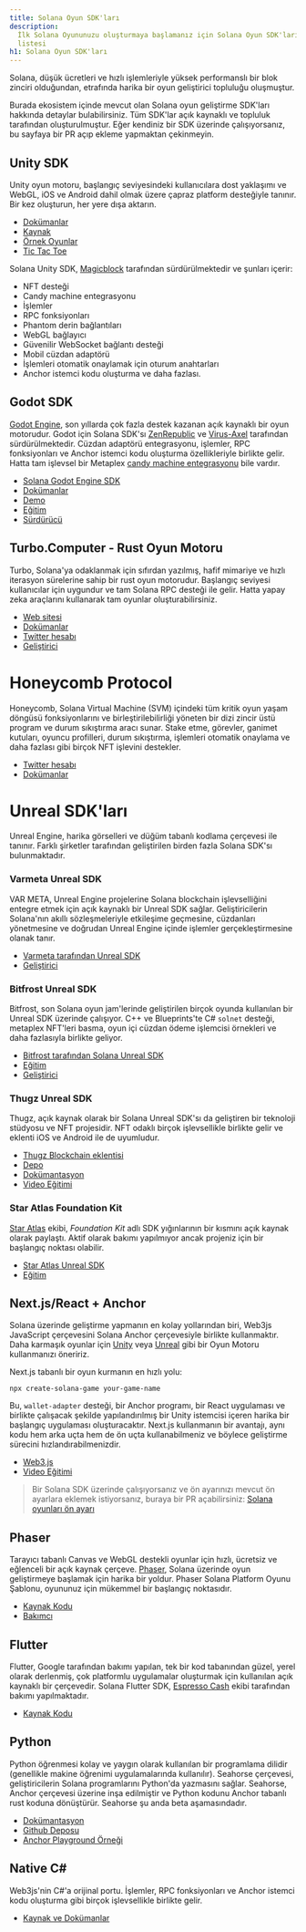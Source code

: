 ```yaml
---
title: Solana Oyun SDK'ları
description:
  İlk Solana Oyununuzu oluşturmaya başlamanız için Solana Oyun SDK'larının
  listesi
h1: Solana Oyun SDK'ları
---
```


Solana, düşük ücretleri ve hızlı işlemleriyle yüksek performanslı bir blok
zinciri olduğundan, etrafında harika bir oyun geliştirici topluluğu oluşmuştur.

Burada ekosistem içinde mevcut olan Solana oyun geliştirme SDK'ları hakkında
detaylar bulabilirsiniz. Tüm SDK'lar açık kaynaklı ve topluluk tarafından
oluşturulmuştur. Eğer kendiniz bir SDK üzerinde çalışıyorsanız, bu sayfaya bir
PR açıp ekleme yapmaktan çekinmeyin.

## Unity SDK

Unity oyun motoru, başlangıç seviyesindeki kullanıcılara dost yaklaşımı ve
WebGL, iOS ve Android dahil olmak üzere çapraz platform desteğiyle tanınır. Bir
kez oluşturun, her yere dışa aktarın.

- [Dokümanlar](https://docs.magicblock.gg/introduction)
- [Kaynak](https://github.com/magicblock-labs/Solana.Unity-SDK)
- [Örnek Oyunlar](https://github.com/solana-developers/solana-game-examples)
- [Tic Tac Toe](https://blog.magicblock.gg/bolt-tic-tac-toe/)

Solana Unity SDK, [Magicblock](https://www.magicblock.gg/) tarafından
sürdürülmektedir ve şunları içerir:

- NFT desteği
- Candy machine entegrasyonu
- İşlemler
- RPC fonksiyonları
- Phantom derin bağlantıları
- WebGL bağlayıcı
- Güvenilir WebSocket bağlantı desteği
- Mobil cüzdan adaptörü
- İşlemleri otomatik onaylamak için oturum anahtarları
- Anchor istemci kodu oluşturma ve daha fazlası.

## Godot SDK

[Godot Engine](https://godotengine.org/), son yıllarda çok fazla destek kazanan
açık kaynaklı bir oyun motorudur. Godot için Solana SDK'sı
[ZenRepublic](https://twitter.com/ZenRepublicNDM) ve
[Virus-Axel](https://twitter.com/AxelBenjam) tarafından sürdürülmektedir. Cüzdan
adaptörü entegrasyonu, işlemler, RPC fonksiyonları ve Anchor istemci kodu
oluşturma özellikleriyle birlikte gelir. Hatta tam işlevsel bir Metaplex
[candy machine entegrasyonu](https://zenwiki.gitbook.io/solana-godot-sdk-docs/guides/setup-candy-machine)
bile vardır.

- [Solana Godot Engine SDK](https://github.com/Virus-Axel/godot-solana-sdk)
- [Dokümanlar](https://zenwiki.gitbook.io/solana-godot-sdk-docs)
- [Demo](https://github.com/ZenRepublic/GodotSolanaSDKDemoPackage)
- [Eğitim](https://www.youtube.com/watch?v=tszFPInYmXQ)
- [Sürdürücü](https://twitter.com/ZenRepublicNDM)

## Turbo.Computer - Rust Oyun Motoru

Turbo, Solana'ya odaklanmak için sıfırdan yazılmış, hafif mimariye ve hızlı
iterasyon sürelerine sahip bir rust oyun motorudur. Başlangıç seviyesi
kullanıcılar için uygundur ve tam Solana RPC desteği ile gelir. Hatta yapay zeka
araçlarını kullanarak tam oyunlar oluşturabilirsiniz.

- [Web sitesi](https://turbo.computer/)
- [Dokümanlar](https://docs.turbo.computer/)
- [Twitter hesabı](https://twitter.com/makegamesfast)
- [Geliştirici](https://twitter.com/jozanza)

# Honeycomb Protocol

Honeycomb, Solana Virtual Machine (SVM) içindeki tüm kritik oyun yaşam döngüsü
fonksiyonlarını ve birleştirilebilirliği yöneten bir dizi zincir üstü program ve
durum sıkıştırma aracı sunar. Stake etme, görevler, ganimet kutuları, oyuncu
profilleri, durum sıkıştırma, işlemleri otomatik onaylama ve daha fazlası gibi
birçok NFT işlevini destekler.

- [Twitter hesabı](https://twitter.com/honeycomb_prtcl)
- [Dokümanlar](https://docs.honeycombprotocol.com/)

# Unreal SDK'ları

Unreal Engine, harika görselleri ve düğüm tabanlı kodlama çerçevesi ile tanınır.
Farklı şirketler tarafından geliştirilen birden fazla Solana SDK'sı
bulunmaktadır.

### Varmeta Unreal SDK

VAR META, Unreal Engine projelerine Solana blockchain işlevselliğini entegre
etmek için açık kaynaklı bir Unreal SDK sağlar. Geliştiricilerin Solana'nın
akıllı sözleşmeleriyle etkileşime geçmesine, cüzdanları yönetmesine ve doğrudan
Unreal Engine içinde işlemler gerçekleştirmesine olanak tanır.

- [Varmeta tarafından Unreal SDK](https://github.com/VAR-META-Tech/UnrealSolanaSDK)
- [Geliştirici](https://www.var-meta.com/)

### Bitfrost Unreal SDK

Bitfrost, son Solana oyun jam'lerinde geliştirilen birçok oyunda kullanılan bir
Unreal SDK üzerinde çalışıyor. C++ ve Blueprints'te C# `solnet` desteği,
metaplex NFT'leri basma, oyun içi cüzdan ödeme işlemcisi örnekleri ve daha
fazlasıyla birlikte geliyor.

- [Bitfrost tarafından Solana Unreal SDK](https://github.com/Bifrost-Technologies/Solana-Unreal-SDK)
- [Eğitim](https://www.youtube.com/watch?v=S8fm8mFeUkk)
- [Geliştirici](https://twitter.com/BifrostTitan)

### Thugz Unreal SDK

Thugz, açık kaynak olarak bir Solana Unreal SDK'sı da geliştiren bir teknoloji
stüdyosu ve NFT projesidir. NFT odaklı birçok işlevsellikle birlikte gelir ve
eklenti iOS ve Android ile de uyumludur.

- [Thugz Blockchain eklentisi](https://www.fab.com/listings/a7e220ba-93e5-4a3b-99e7-17b13da76f05)
- [Depo](https://github.com/ThugzLabs/Thugz-BC-Plugin-Packaged-for-UE5.4)
- [Dokümantasyon](https://thugzblockchainplugin-docs.vercel.app/)
- [Video Eğitimi](https://www.youtube.com/watch?v=dS7sTZd_E9U&ab_channel=ThugzNFT)

### Star Atlas Foundation Kit

[Star Atlas](https://staratlas.com/) ekibi, _Foundation Kit_ adlı SDK
yığınlarının bir kısmını açık kaynak olarak paylaştı. Aktif olarak bakımı
yapılmıyor ancak projeniz için bir başlangıç noktası olabilir.

- [Star Atlas Unreal SDK](https://github.com/staratlasmeta/FoundationKit)
- [Eğitim](https://www.youtube.com/watch?v=S8fm8mFeUkk)

## Next.js/React + Anchor

Solana üzerinde geliştirme yapmanın en kolay yollarından biri, Web3js JavaScript
çerçevesini Solana Anchor çerçevesiyle birlikte kullanmaktır. Daha karmaşık
oyunlar için [Unity](#unity-sdk) veya [Unreal](#unreal-sdks) gibi bir Oyun
Motoru kullanmanızı öneririz.

Next.js tabanlı bir oyun kurmanın en hızlı yolu:

```shell
npx create-solana-game your-game-name
```

Bu, `wallet-adapter` desteği, bir Anchor programı, bir React uygulaması ve
birlikte çalışacak şekilde yapılandırılmış bir Unity istemcisi içeren harika bir
başlangıç uygulaması oluşturacaktır. Next.js kullanmanın bir avantajı, aynı kodu
hem arka uçta hem de ön uçta kullanabilmeniz ve böylece geliştirme sürecini
hızlandırabilmenizdir.

- [Web3.js](https://solana.com/docs/clients/javascript)
- [Video Eğitimi](https://www.youtube.com/watch?v=fnhivg_pemI&t=1s&ab_channel=Solana)

> Bir Solana SDK üzerinde çalışıyorsanız ve ön ayarınızı mevcut ön ayarlara
> eklemek istiyorsanız, buraya bir PR açabilirsiniz:
> [Solana oyunları ön ayarı](https://github.com/solana-developers/solana-game-preset)

## Phaser

Tarayıcı tabanlı Canvas ve WebGL destekli oyunlar için hızlı, ücretsiz ve
eğlenceli bir açık kaynak çerçeve. [Phaser](https://phaser.io/), Solana üzerinde
oyun geliştirmeye başlamak için harika bir yoldur. Phaser Solana Platform Oyunu
Şablonu, oyununuz için mükemmel bir başlangıç noktasıdır.

- [Kaynak Kodu](https://github.com/Bread-Heads-NFT/solana-phaser-template)
- [Bakımcı](https://twitter.com/blockiosaurus)

## Flutter

Flutter, Google tarafından bakımı yapılan, tek bir kod tabanından güzel, yerel
olarak derlenmiş, çok platformlu uygulamalar oluşturmak için kullanılan açık
kaynaklı bir çerçevedir. Solana Flutter SDK,
[Espresso Cash](https://www.espressocash.com/) ekibi tarafından bakımı
yapılmaktadır.

- [Kaynak Kodu](https://github.com/espresso-cash/espresso-cash-public)

## Python

Python öğrenmesi kolay ve yaygın olarak kullanılan bir programlama dilidir
(genellikle makine öğrenimi uygulamalarında kullanılır). Seahorse çerçevesi,
geliştiricilerin Solana programlarını Python'da yazmasını sağlar. Seahorse,
Anchor çerçevesi üzerine inşa edilmiştir ve Python kodunu Anchor tabanlı rust
koduna dönüştürür. Seahorse şu anda beta aşamasındadır.

- [Dokümantasyon](https://www.seahorse.dev/)
- [Github Deposu](https://github.com/solana-developers/seahorse)
- [Anchor Playground Örneği](https://beta.solpg.io/tutorials/hello-seahorse)

## Native C#

Web3js'nin C#'a orijinal portu. İşlemler, RPC fonksiyonları ve Anchor istemci
kodu oluşturma gibi birçok işlevsellikle birlikte gelir.

- [Kaynak ve Dokümanlar](https://github.com/bmresearch/Solnet/blob/master/docs/articles/getting_started.md)
